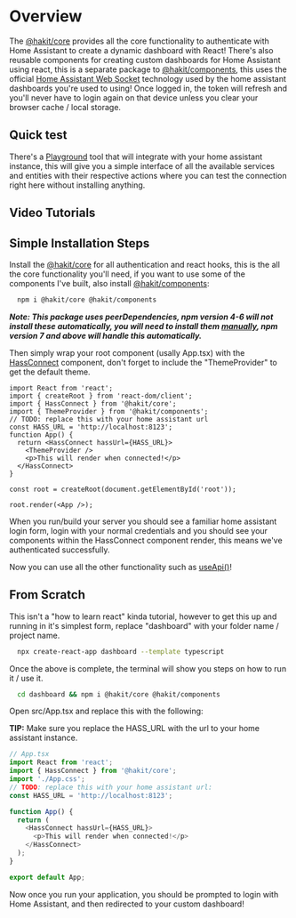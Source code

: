 
<Meta title="INTRODUCTION/Getting Started" />

# Overview
The [@hakit/core](https://www.npmjs.com/package/@hakit/core) provides all the core functionality to authenticate with Home Assistant to create a dynamic dashboard with React! There's also reusable components for creating custom dashboards for Home Assistant using react, this is a separate package to [@hakit/components](https://www.npmjs.com/package/@hakit/components), this uses the official [Home Assistant Web Socket](https://github.com/home-assistant/home-assistant-js-websocket) technology used by the home assistant dashboards you're used to using!
Once logged in, the token will refresh and you'll never have to login again on that device unless you clear your browser cache / local storage.

## Quick test
There's a [Playground](/story/introduction-test-connection--playground) tool that will integrate with your home assistant instance, this will give you a simple interface of all the available services and entities with their respective actions where you can test
the connection right here without installing anything.

## Video Tutorials

<YouTube youTubePlaylistId="PLx2XQ2lsgvPoJj8tFS4ipaqPpqOWKO5oX" />

## Simple Installation Steps
Install the [@hakit/core](https://www.npmjs.com/package/@hakit/core) for all authentication and react hooks, this is the all the core functionality you'll need, if you want to use some of the components I've built, also install [@hakit/components](https://www.npmjs.com/package/@hakit/components):

```bash
  npm i @hakit/core @hakit/components
```

***Note: This package uses peerDependencies, npm version 4-6 will not install these automatically, you will need to install them [manually](https://stackoverflow.com/questions/35207380/how-to-install-npm-peer-dependencies-automatically), npm version 7 and above will handle this automatically.***

Then simply wrap your root component (usally App.tsx) with the [HassConnect](/docs/components-hassconnect--docs) component, don't forget to include the "ThemeProvider" to get the default theme.

```tsx
import React from 'react';
import { createRoot } from 'react-dom/client';
import { HassConnect } from '@hakit/core';
import { ThemeProvider } from '@hakit/components';
// TODO: replace this with your home assistant url
const HASS_URL = 'http://localhost:8123';
function App() {
  return <HassConnect hassUrl={HASS_URL}>
    <ThemeProvider />
    <p>This will render when connected!</p>
  </HassConnect>
}

const root = createRoot(document.getElementById('root'));

root.render(<App />);
```

When you run/build your server you should see a familiar home assistant login form, login with your normal credentials and you should see your components within the HassConnect component render, this means
we've authenticated successfully.

Now you can use all the other functionality such as [useApi()](/docs/hooks-useapi--docs)!


## From Scratch
This isn't a "how to learn react" kinda tutorial, however to get this up and running in it's simplest form, replace "dashboard" with your folder name / project name.

```bash
  npx create-react-app dashboard --template typescript
```

Once the above is complete, the terminal will show you steps on how to run it / use it.

```bash
  cd dashboard && npm i @hakit/core @hakit/components
```

Open src/App.tsx and replace this with the following:

**TIP:** Make sure you replace the HASS_URL with the url to your home assistant instance.


```ts
// App.tsx
import React from 'react';
import { HassConnect } from '@hakit/core';
import './App.css';
// TODO: replace this with your home assistant url:
const HASS_URL = 'http://localhost:8123';

function App() {
  return (
    <HassConnect hassUrl={HASS_URL}>
      <p>This will render when connected!</p>
    </HassConnect>
  );
}

export default App;

```

Now once you run your application, you should be prompted to login with Home Assistant, and then redirected to your custom dashboard!
